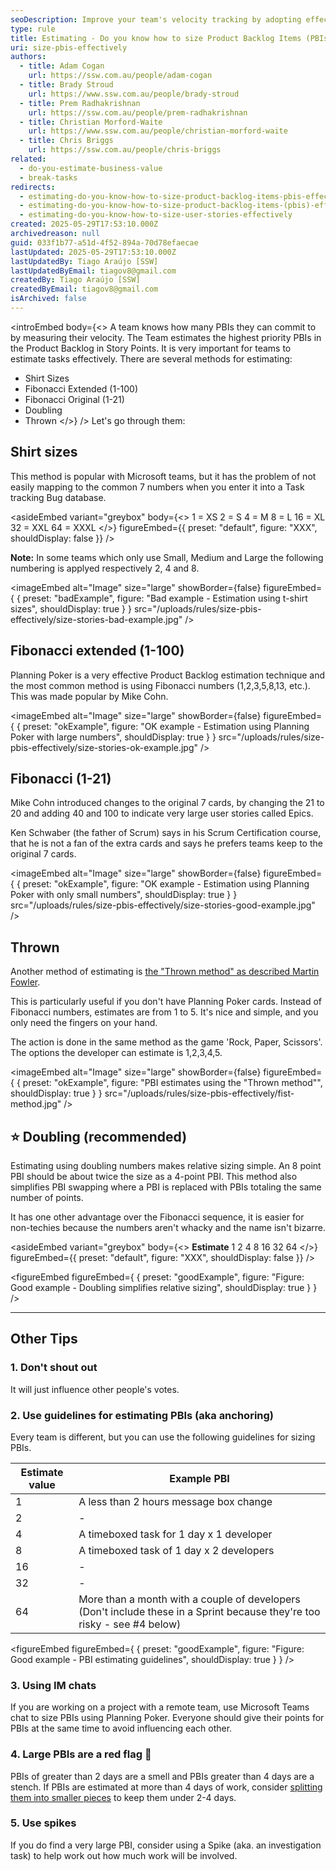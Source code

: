 ```yaml
---
seoDescription: Improve your team's velocity tracking by adopting effective PBI estimation techniques. Learn about various methods to size user stories appropriately.
type: rule
title: Estimating - Do you know how to size Product Backlog Items (PBIs) effectively?
uri: size-pbis-effectively
authors:
  - title: Adam Cogan
    url: https://ssw.com.au/people/adam-cogan
  - title: Brady Stroud
    url: https://www.ssw.com.au/people/brady-stroud
  - title: Prem Radhakrishnan
    url: https://ssw.com.au/people/prem-radhakrishnan
  - title: Christian Morford-Waite
    url: https://www.ssw.com.au/people/christian-morford-waite
  - title: Chris Briggs
    url: https://ssw.com.au/people/chris-briggs
related:
  - do-you-estimate-business-value
  - break-tasks
redirects:
  - estimating-do-you-know-how-to-size-product-backlog-items-pbis-effectively
  - estimating-do-you-know-how-to-size-product-backlog-items-(pbis)-effectively
  - estimating-do-you-know-how-to-size-user-stories-effectively
created: 2025-05-29T17:53:10.000Z
archivedreason: null
guid: 033f1b77-a51d-4f52-894a-70d78efaecae
lastUpdated: 2025-05-29T17:53:10.000Z
lastUpdatedBy: Tiago Araújo [SSW]
lastUpdatedByEmail: tiagov8@gmail.com
createdBy: Tiago Araújo [SSW]
createdByEmail: tiagov8@gmail.com
isArchived: false
---
```


<introEmbed
  body={<>
A team knows how many PBIs they can commit to by measuring their velocity. The Team estimates the highest priority PBIs in the Product Backlog in Story Points. It is very important for teams to estimate tasks effectively. There are several methods for estimating:

* Shirt Sizes
* Fibonacci Extended (1-100)
* Fibonacci Original (1-21)
* Doubling
* Thrown
  </>}
/>
Let's go through them:

## Shirt sizes

This method is popular with Microsoft teams, but it has the problem of not easily mapping to the common 7 numbers when you enter it into a Task tracking Bug database.

<asideEmbed
  variant="greybox"
  body={<>
    1 = XS
2 = S
4 = M
8 = L
16 = XL
32 = XXL
64 = XXXL
  </>}
  figureEmbed={{
    preset: "default",
    figure: "XXX",
    shouldDisplay: false
  }}
/>

**Note:** In some teams which only use Small, Medium and Large the following numbering is applyed respectively 2, 4 and 8.

<imageEmbed
  alt="Image"
  size="large"
  showBorder={false}
  figureEmbed={ {
    preset: "badExample",
    figure: "Bad example - Estimation using t-shirt sizes",
    shouldDisplay: true
  } }
  src="/uploads/rules/size-pbis-effectively/size-stories-bad-example.jpg"
/>

## Fibonacci extended (1-100)

Planning Poker is a very effective Product Backlog estimation technique and the most common method is using Fibonacci numbers (1,2,3,5,8,13, etc.). This was made popular by Mike Cohn.

<imageEmbed
  alt="Image"
  size="large"
  showBorder={false}
  figureEmbed={ {
    preset: "okExample",
    figure: "OK example - Estimation using Planning Poker with large numbers",
    shouldDisplay: true
  } }
  src="/uploads/rules/size-pbis-effectively/size-stories-ok-example.jpg"
/>

## Fibonacci (1-21)

Mike Cohn introduced changes to the original 7 cards, by changing the 21 to 20 and adding 40 and 100 to indicate very large user stories called Epics.

Ken Schwaber (the father of Scrum) says in his Scrum Certification course, that he is not a fan of the extra cards and says he prefers teams keep to the original 7 cards.

<imageEmbed
  alt="Image"
  size="large"
  showBorder={false}
  figureEmbed={ {
    preset: "okExample",
    figure: "OK example - Estimation using Planning Poker with only small numbers",
    shouldDisplay: true
  } }
  src="/uploads/rules/size-pbis-effectively/size-stories-good-example.jpg"
/>

## Thrown

Another method of estimating is [the "Thrown method" as described Martin Fowler](https://martinfowler.com/bliki/ThrownEstimate.html).

This is particularly useful if you don't have Planning Poker cards. Instead of Fibonacci numbers, estimates are from 1 to 5. It's nice and simple, and you only need the fingers on your hand.

The action is done in the same method as the game 'Rock, Paper, Scissors'. The options the developer can estimate is 1,2,3,4,5.

<imageEmbed
  alt="Image"
  size="large"
  showBorder={false}
  figureEmbed={ {
    preset: "okExample",
    figure: "PBI estimates using the \"Thrown method\"",
    shouldDisplay: true
  } }
  src="/uploads/rules/size-pbis-effectively/fist-method.jpg"
/>

## ⭐️ Doubling (recommended)

Estimating using doubling numbers makes relative sizing simple. An 8 point PBI should be about twice the size as a 4-point PBI. This method also simplifies PBI swapping where a PBI is replaced with PBIs totaling the same number of points.

It has one other advantage over the Fibonacci sequence, it is easier for non-techies because the numbers aren't whacky and the name isn't bizarre.

<asideEmbed
  variant="greybox"
  body={<>
    **Estimate**
1
2
4
8
16
32
64
  </>}
  figureEmbed={{
    preset: "default",
    figure: "XXX",
    shouldDisplay: false
  }}
/>

<figureEmbed figureEmbed={ {
  preset: "goodExample",
  figure: "Figure: Good example - Doubling simplifies relative sizing",
  shouldDisplay: true
} } />


---

## Other Tips

### 1. Don't shout out

It will just influence other people's votes.

### 2. Use guidelines for estimating PBIs (aka anchoring)

Every team is different, but you can use the following guidelines for sizing PBIs.

| **Estimate value** | **Example PBI**                                                                                                          |
| ------------------ | ------------------------------------------------------------------------------------------------------------------------ |
| 1                  | A less than 2 hours message box change                                                                                   |
| 2                  | -                                                                                                                        |
| 4                  | A timeboxed task for 1 day x 1 developer                                                                                 |
| 8                  | A timeboxed task of 1 day x 2 developers                                                                                 |
| 16                 | -                                                                                                                        |
| 32                 | -                                                                                                                        |
| 64                 | More than a month with a couple of developers (Don't include these in a Sprint because they're too risky - see #4 below) |

<figureEmbed figureEmbed={ {
  preset: "goodExample",
  figure: "Figure: Good example - PBI estimating guidelines",
  shouldDisplay: true
} } />


### 3. Using IM chats

If you are working on a project with a remote team, use Microsoft Teams chat to size PBIs using Planning Poker. Everyone should give their points for PBIs at the same time to avoid influencing each other.

### 4. Large PBIs are a red flag 🚩

PBIs of greater than 2 days are a smell and PBIs greater than 4 days are a stench. If PBIs are estimated at more than 4 days of work, consider [splitting them into smaller pieces](/break-tasks) to keep them under 2-4 days.

### 5. Use spikes

If you do find a very large PBI, consider using a Spike (aka. an investigation task) to help work out how much work will be involved.
